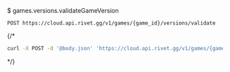 $ games.versions.validateGameVersion
```
POST https://cloud.api.rivet.gg/v1/games/{game_id}/versions/validate
```


{/*<RequestExample>
```bash curl
curl -X POST -d '@body.json' 'https://cloud.api.rivet.gg/v1/games/{game_id}/versions/validate'
```
</RequestExample>*/}
